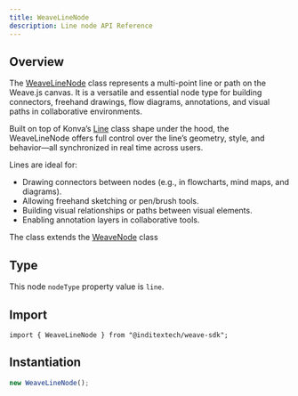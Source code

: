 ```yaml
---
title: WeaveLineNode
description: Line node API Reference
---
```


## Overview

The [WeaveLineNode](https://github.com/InditexTech/weavejs/blob/main/code/packages/sdk/src/nodes/line/line.ts)
class represents a multi-point line or path on the Weave.js canvas. It is a versatile and essential node type for
building connectors, freehand drawings, flow diagrams, annotations, and visual paths in collaborative environments.

Built on top of Konva’s [Line](https://konvajs.org/api/Konva.Line.html) class shape under the hood, the WeaveLineNode
offers full control over the line’s geometry, style, and behavior—all synchronized in real time across users.

Lines are ideal for:

- Drawing connectors between nodes (e.g., in flowcharts, mind maps, and diagrams).
- Allowing freehand sketching or pen/brush tools.
- Building visual relationships or paths between visual elements.
- Enabling annotation layers in collaborative tools.

The class extends the [WeaveNode](/docs/sdk/api-reference/nodes/node) class

## Type

This node `nodeType` property value is `line`.

## Import

```shell
import { WeaveLineNode } from "@inditextech/weave-sdk";
```

## Instantiation

```ts
new WeaveLineNode();
```
